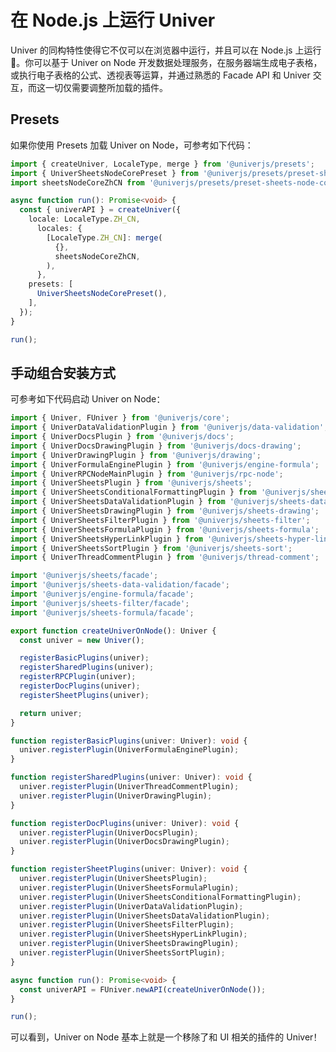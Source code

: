
# 在 Node.js 上运行 Univer

Univer 的同构特性使得它不仅可以在浏览器中运行，并且可以在 Node.js 上运行 🎉。你可以基于 Univer on Node 开发数据处理服务，在服务器端生成电子表格，或执行电子表格的公式、透视表等运算，并通过熟悉的 Facade API 和 Univer 交互，而这一切仅需要调整所加载的插件。

## Presets

如果你使用 Presets 加载 Univer on Node，可参考如下代码：

```typescript
import { createUniver, LocaleType, merge } from '@univerjs/presets';
import { UniverSheetsNodeCorePreset } from '@univerjs/presets/preset-sheets-node-core';
import sheetsNodeCoreZhCN from '@univerjs/presets/preset-sheets-node-core/locales/zh-CN';

async function run(): Promise<void> {
  const { univerAPI } = createUniver({
    locale: LocaleType.ZH_CN,
      locales: {
        [LocaleType.ZH_CN]: merge(
          {},
          sheetsNodeCoreZhCN,
        ),
      },
    presets: [
      UniverSheetsNodeCorePreset(),
    ],
  });
}

run();
```

<Showcase lang="zh-CN" toolbar />

## 手动组合安装方式

可参考如下代码启动 Univer on Node：

```typescript
import { Univer, FUniver } from '@univerjs/core';
import { UniverDataValidationPlugin } from '@univerjs/data-validation';
import { UniverDocsPlugin } from '@univerjs/docs';
import { UniverDocsDrawingPlugin } from '@univerjs/docs-drawing';
import { UniverDrawingPlugin } from '@univerjs/drawing';
import { UniverFormulaEnginePlugin } from '@univerjs/engine-formula';
import { UniverRPCNodeMainPlugin } from '@univerjs/rpc-node';
import { UniverSheetsPlugin } from '@univerjs/sheets';
import { UniverSheetsConditionalFormattingPlugin } from '@univerjs/sheets-conditional-formatting';
import { UniverSheetsDataValidationPlugin } from '@univerjs/sheets-data-validation';
import { UniverSheetsDrawingPlugin } from '@univerjs/sheets-drawing';
import { UniverSheetsFilterPlugin } from '@univerjs/sheets-filter';
import { UniverSheetsFormulaPlugin } from '@univerjs/sheets-formula';
import { UniverSheetsHyperLinkPlugin } from '@univerjs/sheets-hyper-link';
import { UniverSheetsSortPlugin } from '@univerjs/sheets-sort';
import { UniverThreadCommentPlugin } from '@univerjs/thread-comment';

import '@univerjs/sheets/facade';
import '@univerjs/sheets-data-validation/facade';
import '@univerjs/engine-formula/facade';
import '@univerjs/sheets-filter/facade';
import '@univerjs/sheets-formula/facade';

export function createUniverOnNode(): Univer {
  const univer = new Univer();

  registerBasicPlugins(univer);
  registerSharedPlugins(univer);
  registerRPCPlugin(univer);
  registerDocPlugins(univer);
  registerSheetPlugins(univer);

  return univer;
}

function registerBasicPlugins(univer: Univer): void {
  univer.registerPlugin(UniverFormulaEnginePlugin);
}

function registerSharedPlugins(univer: Univer): void {
  univer.registerPlugin(UniverThreadCommentPlugin);
  univer.registerPlugin(UniverDrawingPlugin);
}

function registerDocPlugins(univer: Univer): void {
  univer.registerPlugin(UniverDocsPlugin);
  univer.registerPlugin(UniverDocsDrawingPlugin);
}

function registerSheetPlugins(univer: Univer): void {
  univer.registerPlugin(UniverSheetsPlugin);
  univer.registerPlugin(UniverSheetsFormulaPlugin);
  univer.registerPlugin(UniverSheetsConditionalFormattingPlugin);
  univer.registerPlugin(UniverDataValidationPlugin);
  univer.registerPlugin(UniverSheetsDataValidationPlugin);
  univer.registerPlugin(UniverSheetsFilterPlugin);
  univer.registerPlugin(UniverSheetsHyperLinkPlugin);
  univer.registerPlugin(UniverSheetsDrawingPlugin);
  univer.registerPlugin(UniverSheetsSortPlugin);
}

async function run(): Promise<void> {
  const univerAPI = FUniver.newAPI(createUniverOnNode());
}

run();
```

可以看到，Univer on Node 基本上就是一个移除了和 UI 相关的插件的 Univer！